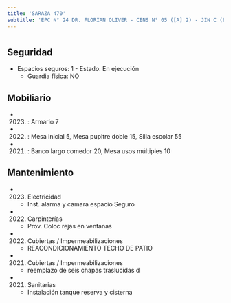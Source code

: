 ```yaml
---
title: 'SARAZA 470'
subtitle: 'EPC N° 24 DR. FLORIAN OLIVER - CENS N° 05 ([A] 2) - JIN C (EPCJC 24/08°) [S] - CAEBYT N° 36 - CAEBYT N° 28 - CENOF CENTRO SARAZA'
---
```


#


## Seguridad

*  Espacios seguros: 1 - Estado: En ejecución 
    + Guardia física: NO





## Mobiliario

*  (2023) : Armario 7 

*  (2022) : Mesa inicial 5, Mesa pupitre doble 15, Silla escolar 55 

*  (2021) : Banco largo comedor 20, Mesa usos múltiples 10 





## Mantenimiento

*  (2023) Electricidad 
    + Inst. alarma y camara espacio Seguro

*  (2022) Carpinterías 
    + Prov. Coloc  rejas en ventanas

*  (2022) Cubiertas / Impermeabilizaciones 
    + REACONDICIONAMIENTO TECHO DE PATIO

*  (2021) Cubiertas / Impermeabilizaciones 
    + reemplazo de seis chapas traslucidas d

*  (2021) Sanitarias 
    + Instalación tanque reserva y cisterna



